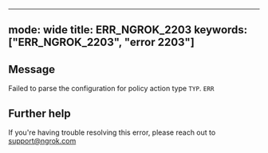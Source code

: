 
---
mode: wide
title: ERR_NGROK_2203
keywords: ["ERR_NGROK_2203", "error 2203"]
---

## Message
Failed to parse the configuration for policy action type `TYP`.
`ERR`




## Further help
If you're having trouble resolving this error, please reach out to [support@ngrok.com](mailto:support@ngrok.com?subject=Help%20with%20ERR_NGROK_2203)

